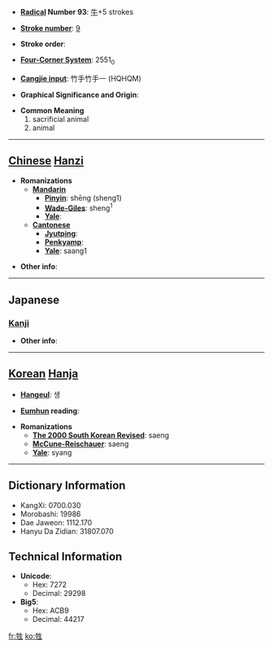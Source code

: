 * '''[[Wiktionary:Chinese radical index| Radical]] Number 93''': [[Wiktionary:Chinese radical index 牛|牛]]+5 strokes

* '''[[Wiktionary:Chinese total strokes index|Stroke number]]''': [[Wiktionary:Chinese total strokes index 9|9]]

* '''Stroke order''': 

* '''[[Wiktionary:Chinese four corner index|Four-Corner System]]''': 2551<sub>0</sub>

* '''[[Wiktionary:Chinese Cangjie index|Cangjie input]]''': 竹手竹手一 (HQHQM)

* '''Graphical Significance and Origin''': 

* '''Common Meaning'''
*#sacrificial animal
*# animal


----

== [[Chinese]] [[Hanzi]] ==

* '''Romanizations'''
** '''[[Mandarin]]'''
*** '''[[Pinyin]]''': shēng (sheng1)
*** '''[[Wade-Giles]]''': sheng<sup>1</sup>
*** '''[[Yale]]''': 
** '''[[Cantonese]]'''
*** '''[[Jyutping]]''':
*** '''[[Penkyamp]]''': 
*** '''[[Yale]]''': saang1

* '''Other info''': 

----

==Japanese==
===[[Kanji]]===
{{kanji|on readings=[[せい]] (sei), [[しょう]] (shō)
|kun readings=[[いけにえ]] (ikenie)
}}

* '''Other info''':  

----

== [[Korean]] [[Hanja]] ==

* '''[[Hangeul]]''': 생

* '''[[Eumhun]] reading''': 

* '''Romanizations'''
** '''[[The 2000 South Korean Revised Romanization|The 2000 South Korean Revised]]''': saeng
** '''[[McCune-Reischauer]]''': saeng
** '''[[Yale]]''': syang

----

== Dictionary Information ==

* KangXi: 0700.030
* Morobashi: 19986
* Dae Jaweon: 1112.170
* Hanyu Da Zidian: 31807.070

== Technical Information ==

* '''Unicode''':
** Hex: 7272
** Decimal: 29298
* '''Big5''':
** Hex: ACB9
** Decimal: 44217

[[fr:牲]]
[[ko:牲]]